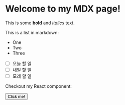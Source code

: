 
# Welcome to my MDX page!

This is some **bold** and _italics_ text.

This is a list in markdown:

- One
- Two
- Three
- [ ] 오늘 할 일
- [ ] 내일 할 일
- [ ] 모레 할 일

Checkout my React component:

<Button>Click me!</Button>
